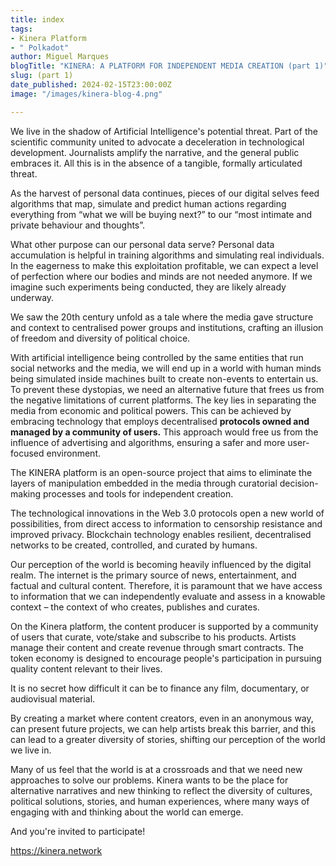 ```yaml
---
title: index
tags:
- Kinera Platform
- " Polkadot"
author: Miguel Marques
blogTitle: "KINERA: A PLATFORM FOR INDEPENDENT MEDIA CREATION (part 1)"
slug: (part 1)
date_published: 2024-02-15T23:00:00Z
image: "/images/kinera-blog-4.png"

---
```

We live in the shadow of Artificial Intelligence's potential threat. Part of the scientific community united to advocate a deceleration in technological development. Journalists amplify the narrative, and the general public embraces it. All this is in the absence of a tangible, formally articulated threat. 

As the harvest of personal data continues, pieces of our digital selves feed algorithms that map, simulate and predict human actions regarding everything from “what we will be buying next?” to our “most intimate and private behaviour and thoughts”.

What other purpose can our personal data serve? Personal data accumulation is helpful in training algorithms and simulating real individuals. In the eagerness to make this exploitation profitable, we can expect a level of perfection where our bodies and minds are not needed anymore. If we imagine such experiments being conducted, they are likely already underway. 

We saw the 20th century unfold as a tale where the media gave structure and context to centralised power groups and institutions, crafting an illusion of freedom and diversity of political choice.

With artificial intelligence being controlled by the same entities that run social networks and the media, we will end up in a world with human minds being simulated inside machines built to create non-events to entertain us. To prevent these dystopias, we need an alternative future that frees us from the negative limitations of current platforms. The key lies in separating the media from economic and political powers. This can be achieved by embracing technology that employs decentralised <strong> protocols owned and managed by a community of users.</strong> This approach would free us from the influence of advertising and algorithms, ensuring a safer and more user-focused environment.

The KINERA platform is an open-source project that aims to eliminate the layers of manipulation embedded in the media through curatorial decision-making processes and tools for independent creation. 

The technological innovations in the Web 3.0 protocols open a new world of possibilities, from direct access to information to censorship resistance and improved privacy. Blockchain technology enables resilient, decentralised networks to be created, controlled, and curated by humans.

Our perception of the world is becoming heavily influenced by the digital realm. The internet is the primary source of news, entertainment, and factual and cultural content. Therefore, it is paramount that we have access to information that we can independently evaluate and assess in a knowable context – the context of who creates, publishes and curates.  

On the Kinera platform, the content producer is supported by a community of users that curate, vote/stake and subscribe to his products. Artists manage their content and create revenue through smart contracts. The token economy is designed to encourage people's participation in pursuing quality content relevant to their lives.

It is no secret how difficult it can be to finance any film, documentary, or audiovisual material.

By creating a market where content creators, even in an anonymous way, can present future projects, we can help artists break this barrier, and this can lead to a greater diversity of stories, shifting our perception of the world we live in.

Many of us feel that the world is at a crossroads and that we need new approaches to solve our problems. Kinera wants to be the place for alternative narratives and new thinking to reflect the diversity of cultures, political solutions, stories, and human experiences, where many ways of engaging with and thinking about the world can emerge.

And you're invited to participate!

https://kinera.network 